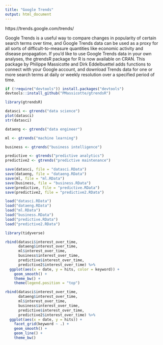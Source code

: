 ```yaml
---
title: "Google Trends"
output: html_document
---
```


https://trends.google.com/trends/

Google Trends is a useful way to compare changes in popularity of certain search terms over time, and Google Trends data can be used as a proxy for all sorts of difficult-to-measure quantities like economic activity and disease propagation. If you'd like to use Google Trends data in your own analyses, the gtrendsR package for R is now available on CRAN. This package by Philippe Massicotte and Dirk Eddelbuettel adds functions to connect with your Google account, and download Trends data for one or more search terms at daily or weekly resolution over a specified period of time.


```r
if (!require("devtools")) install.packages("devtools")
devtools::install_github("PMassicotte/gtrendsR")
```

```r
library(gtrendsR)

datasci <- gtrends("data science")
plot(datasci)
str(datasci)

dataeng <- gtrends("data engineer")

ml <- gtrends("machine learning")

business <- gtrends("business intelligence")

predictive <- gtrends("predictive analytics")
predictive2 <- gtrends("predictive maintenance")
```

```r
save(datasci, file = "datasci.RData")
save(dataeng, file = "dataeng.RData")
save(ml, file = "ml.RData")
save(business, file = "business.RData")
save(predictive, file = "predictive.RData")
save(predictive2, file = "predictive2.RData")
```

```r
load("datasci.RData")
load("dataeng.RData")
load("ml.RData")
load("business.RData")
load("predictive.RData")
load("predictive2.RData")
```

```r
library(tidyverse)
```

```r
rbind(datasci$interest_over_time,
      dataeng$interest_over_time,
      ml$interest_over_time,
      business$interest_over_time,
      predictive$interest_over_time,
      predictive2$interest_over_time) %>%
  ggplot(aes(x = date, y = hits, color = keyword)) +
    geom_smooth() +
    theme_bw() +
    theme(legend.position = "top")
```

```r
rbind(datasci$interest_over_time,
      dataeng$interest_over_time,
      ml$interest_over_time,
      business$interest_over_time,
      predictive$interest_over_time,
      predictive2$interest_over_time) %>%
  ggplot(aes(x = date, y = hits)) +
    facet_grid(keyword ~ .) +
    geom_smooth() +
    geom_line() +
    theme_bw()
```











